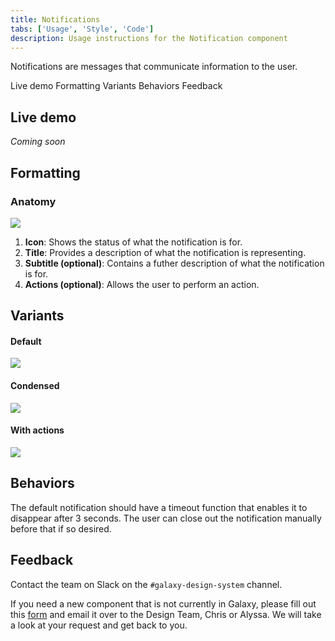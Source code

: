 ```yaml
---
title: Notifications
tabs: ['Usage', 'Style', 'Code']
description: Usage instructions for the Notification component
---
```


<PageDescription>

Notifications are messages that communicate information to the user.

</PageDescription>

<AnchorLinks>

<AnchorLink>Live demo</AnchorLink>
<AnchorLink>Formatting</AnchorLink>
<AnchorLink>Variants</AnchorLink>
<AnchorLink>Behaviors</AnchorLink>
<AnchorLink>Feedback</AnchorLink>

</AnchorLinks>

## Live demo

*Coming soon*

## Formatting

### Anatomy

<Row>
<Column colLg={10}>

<img src="https://res.cloudinary.com/dgcfg5cwe/image/upload/v1644646941/notification-anatomy_zosawp.svg"></img>

</Column>
</Row>


1. **Icon**: Shows the status of what the notification is for.
2. **Title**: Provides a description of what the notification is representing.
3. **Subtitle (optional)**: Contains a futher description of what the notification is for.
4. **Actions (optional)**: Allows the user to perform an action. 


## Variants

#### Default

<Row>
<Column colLg={8}>

<img src="https://res.cloudinary.com/dgcfg5cwe/image/upload/v1644647206/notification_vhjgbr.svg"></img>

</Column>
</Row>

#### Condensed

<Row>
<Column colLg={8}>

<img src="https://res.cloudinary.com/dgcfg5cwe/image/upload/v1644647206/notification-condensed_inc2gd.svg"></img>

</Column>
</Row>

#### With actions

<Row>
<Column colLg={8}>

<img src="https://res.cloudinary.com/dgcfg5cwe/image/upload/v1644647206/notification-actions_fvewx1.svg"></img>

</Column>
</Row>

## Behaviors

The default notification should have a timeout function that enables it to disappear after 3 seconds. The user can close out the notification manually before that if so desired.



## Feedback

Contact the team on Slack on the ```#galaxy-design-system``` channel. 

If you need a new component that is not currently in Galaxy, please fill out this <a href="https://docs.google.com/document/d/1heu6QMCxnE8Hnu1AtyucOzcduhUYSyDmg5SEj05Rqb0/edit">form</a> and email it over to the Design Team, Chris or Alyssa. We will take a look at your request and get back to you.
